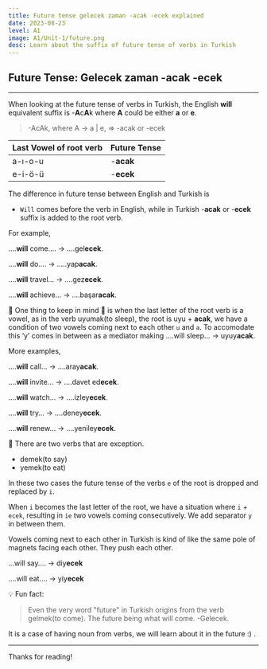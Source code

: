 ```yaml
---
title: Future tense gelecek zaman -acak -ecek explained 
date: 2023-08-23
level: A1
image: A1/Unit-1/future.png 
desc: Learn about the suffix of future tense of verbs in Turkish
---
```


## Future Tense: Gelecek zaman -acak -ecek
---

When looking at the future tense of verbs in Turkish, the English **will** equivalent suffix is -**A**c**A**k where **A** could be either **a** or **e**.

> -AcAk, where A → a | e,    =>  -acak or -ecek
> 

| Last Vowel of root verb | Future Tense |
| --- | --- |
| a-ı-o-u | -**acak** |
| e-i-ö-ü | -**ecek** |

The difference in future tense between English and Turkish is

- `Will` comes before the verb in English, while in Turkish -**acak** or -**ecek**  suffix is added to the root verb.

For example, 

….**will** come…. → ….gel**ecek**.

….**will** do…. → …..yap**acak**.

….**will** travel… → ….gez**ecek**.

….**will** achieve… → ….başar**acak**.

 📌 One thing to keep in mind 🧠 is when the last letter of the root verb is a vowel, as in the verb uy<span className="text-blue-500 font-semibold">u</span>mak(to sleep), the root is <span className="text-green-500 font-semibold">uyu</span> + **acak**, we have a condition of two vowels coming next to each other `u` and `a`.  To accomodate this ‘y’ comes in between as a mediator making ….will sleep… → uy<span className="text-blue-500 font-semibold">u</span><span className="text-orange-500 font-semibold">y</span>**acak**.

More examples,

….**will** call… → ….ar<span className="text-blue-500 font-semibold">a</span><span className="text-orange-500 font-semibold">y</span>**acak**.

….**will** invite… → ….davet ed**ecek**.

….**will** watch… → ….izl<span className="text-blue-500 font-semibold">e</span><span className="text-orange-500 font-semibold">y</span>**ecek**.

….**will** try… → ….den<span className="text-blue-500 font-semibold">e</span><span className="text-orange-500 font-semibold">y</span>**ecek**.

….**will** renew… → ….yenil<span className="text-blue-500 font-semibold">e</span><span className="text-orange-500 font-semibold">y</span>**ecek**.

🚨 There are two verbs that are exception.

- demek(to say)
- yemek(to eat)

In these two cases the future tense of the verbs `e` of the root is dropped and replaced by `i`.

When `i` becomes the last letter of the root, we have a situation where `i` + `ecek`, resulting in `ie` two vowels coming consecutively. We add separator `y` in between them.

Vowels coming next to each other in Turkish is kind of like the same pole of magnets facing each other. They push each other.

…will say…. → d<span className="text-blue-500 font-semibold">i</span><span className="text-orange-500 font-semibold">y</span>**ecek**

….will eat…. → y<span className="text-blue-500 font-semibold">i</span><span className="text-orange-500 font-semibold">y</span>**ecek**

💡 Fun fact:

> Even the very word "future" in Turkish origins from the verb gelmek(to come). The future being what will come. 
-Gelecek.

It is a case of having noun from verbs, we will learn about it in the future :) .
> 

---

Thanks for reading!